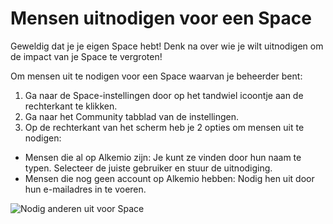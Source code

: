 # Mensen uitnodigen voor een Space

Geweldig dat je je eigen Space hebt! Denk na over wie je wilt uitnodigen om de impact van je Space te vergroten!

Om mensen uit te nodigen voor een Space waarvan je beheerder bent:

1. Ga naar de Space-instellingen door op het tandwiel icoontje aan de rechterkant te klikken.
2. Ga naar het Community tabblad van de instellingen.
3. Op de rechterkant van het scherm heb je 2 opties om mensen uit te nodigen:

- Mensen die al op Alkemio zijn: Je kunt ze vinden door hun naam te typen. Selecteer de juiste gebruiker en stuur de uitnodiging.
- Mensen die nog geen account op Alkemio hebben: Nodig hen uit door hun e-mailadres in te voeren.

![Nodig anderen uit voor Space](/invite-to-space.png)
